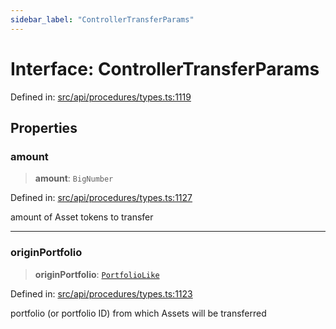 ```yaml
---
sidebar_label: "ControllerTransferParams"
---
```


# Interface: ControllerTransferParams

Defined in: [src/api/procedures/types.ts:1119](https://github.com/PolymeshAssociation/polymesh-sdk/blob/bee6a2fe7a8ce5db42a6982e793782182cde2153/src/api/procedures/types.ts#L1119)

## Properties

### amount

> **amount**: `BigNumber`

Defined in: [src/api/procedures/types.ts:1127](https://github.com/PolymeshAssociation/polymesh-sdk/blob/bee6a2fe7a8ce5db42a6982e793782182cde2153/src/api/procedures/types.ts#L1127)

amount of Asset tokens to transfer

***

### originPortfolio

> **originPortfolio**: [`PortfolioLike`](../../../entities/types/type-aliases/PortfolioLike.mdx)

Defined in: [src/api/procedures/types.ts:1123](https://github.com/PolymeshAssociation/polymesh-sdk/blob/bee6a2fe7a8ce5db42a6982e793782182cde2153/src/api/procedures/types.ts#L1123)

portfolio (or portfolio ID) from which Assets will be transferred
